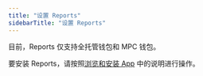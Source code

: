 ```yaml
---
title: "设置 Reports"
sidebarTitle: "设置 Reports"
---
```


目前，Reports 仅支持全托管钱包和 MPC 钱包。

要安装 Reports，请按照[浏览和安装 App](/cn/portal/portal-apps/browse-and-install) 中的说明进行操作。
